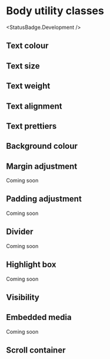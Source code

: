 
# Body utility classes
<StatusBadge.Development />

## Text colour
<Story id="components-body-utilities--text-color-utils" />

## Text size
<Story id="components-body-utilities--text-size-utils" />

## Text weight
<Story id="components-body-utilities--text-weight-utils" />

## Text alignment
<Story id="components-body-utilities--text-align-utils" />

## Text prettiers
<Story id="components-body-utilities--text-pretty-utils" />

## Background colour
<Story id="components-body-utilities--background-colour-utils" />

## Margin adjustment

Coming soon

## Padding adjustment

Coming soon

## Divider

Coming soon

## Highlight box

Coming soon

## Visibility
<Story id="components-body-utilities--visibility-utils" />

## Embedded media

Coming soon

## Scroll container
<Story id="components-body-utilities--scroll-container-utils" />
